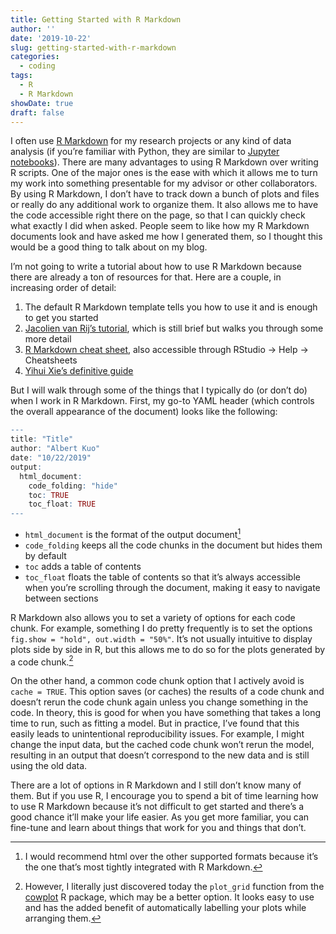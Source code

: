```yaml
---
title: Getting Started with R Markdown
author: ''
date: '2019-10-22'
slug: getting-started-with-r-markdown
categories:
  - coding
tags:
  - R
  - R Markdown
showDate: true
draft: false
---
```


I often use [R Markdown](https://rmarkdown.rstudio.com/lesson-1.html) for my research projects or any kind of data analysis (if you're familiar with Python, they are similar to [Jupyter notebooks](https://realpython.com/jupyter-notebook-introduction/)). There are many advantages to using R Markdown over writing R scripts. One of the major ones is the ease with which it allows me to turn my work into something presentable for my advisor or other collaborators. By using R Markdown, I don't have to track down a bunch of plots and files or really do any additional work to organize them. It also allows me to have the code accessible right there on the page, so that I can quickly check what exactly I did when asked. People seem to like how my R Markdown documents look and have asked me how I generated them, so I thought this would be a good thing to talk about on my blog.

I'm not going to write a tutorial about how to use R Markdown because there are already a ton of resources for that. Here are a couple, in increasing order of detail:

1. The default R Markdown template tells you how to use it and is enough to get you started
2. [Jacolien van Rij's tutorial](http://www.jacolienvanrij.com/Tutorials/tutorialMarkdown.html), which is still brief but walks you through some more detail
3. [R Markdown cheat sheet](https://rstudio.com/wp-content/uploads/2016/03/rmarkdown-cheatsheet-2.0.pdf), also accessible through RStudio -> Help -> Cheatsheets
4. [Yihui Xie's definitive guide](https://bookdown.org/yihui/rmarkdown/)

But I will walk through some of the things that I typically do (or don't do) when I work in R Markdown. First, my go-to YAML header (which controls the overall appearance of the document) looks like the following:

```r
---
title: "Title"
author: "Albert Kuo"
date: "10/22/2019"
output: 
  html_document:
    code_folding: "hide"
    toc: TRUE
    toc_float: TRUE
---
```

* `html_document` is the format of the output document^[I would recommend html over the other supported formats because it's the one that's most tightly integrated with R Markdown.]
* `code_folding` keeps all the code chunks in the document but hides them by default
* `toc` adds a table of contents
* `toc_float` floats the table of contents so that it's always accessible when you're scrolling through the document, making it easy to navigate between sections

R Markdown also allows you to set a variety of options for each code chunk. For example, something I do pretty frequently is to set the options `fig.show = "hold", out.width = "50%"`. It's not usually intuitive to display plots side by side in R, but this allows me to do so for the plots generated by a code chunk.^[However, I literally just discovered today the `plot_grid` function from the [cowplot](https://cran.r-project.org/web/packages/cowplot/vignettes/introduction.html) R package, which may be a better option. It looks easy to use and has the added benefit of automatically labelling your plots while arranging them.]

On the other hand, a common code chunk option that I actively avoid is `cache = TRUE`. This option saves (or caches) the results of a code chunk and doesn't rerun the code chunk again unless you change something in the code. In theory, this is good for when you have something that takes a long time to run, such as fitting a model. But in practice, I've found that this easily leads to unintentional reproducibility issues. For example, I might change the input data, but the cached code chunk won't rerun the model, resulting in an output that doesn't correspond to the new data and is still using the old data.

There are a lot of options in R Markdown and I still don't know many of them. But if you use R, I encourage you to spend a bit of time learning how to use R Markdown because it's not difficult to get started and there's a good chance it'll make your life easier. As you get more familiar, you can fine-tune and learn about things that work for you and things that don't. 